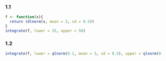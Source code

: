### 1.1
```r
f <- function(x){
  return (dlnorm(x, mean = 3, sd = 0.5))
}
integrate(f, lower = 25, upper = 50)
```


### 1.2
```r
integrate(f, lower = qlnorm(0.1, mean = 3, sd = 0.5), upper = qlnorm(0.9, mean = 3, sd = 0.5))

```
